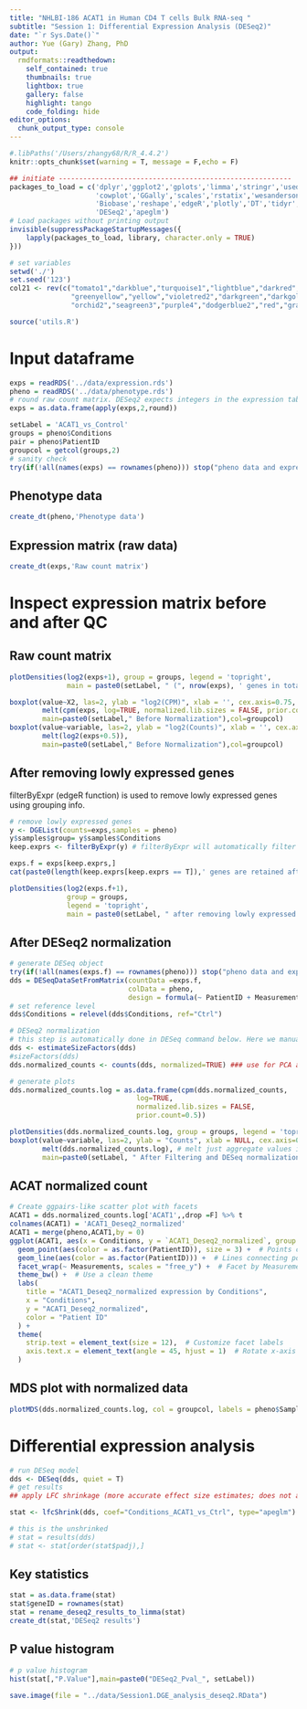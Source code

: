 ```yaml
---
title: "NHLBI-186 ACAT1 in Human CD4 T cells Bulk RNA-seq "
subtitle: "Session 1: Differential Expression Analysis (DESeq2)"
date: "`r Sys.Date()`"
author: Yue (Gary) Zhang, PhD
output:
  rmdformats::readthedown:
    self_contained: true
    thumbnails: true
    lightbox: true
    gallery: false
    highlight: tango
    code_folding: hide
editor_options: 
  chunk_output_type: console
---
```


```r
#.libPaths('/Users/zhangy68/R/R_4.4.2')
knitr::opts_chunk$set(warning = T, message = F,echo = F) 
```

```r
## initiate ---------------------------------------------------------
packages_to_load = c('dplyr','ggplot2','gplots','limma','stringr','usedist',
                     'cowplot','GGally','scales','rstatix','wesanderson', 'readxl',
                     'Biobase','reshape','edgeR','plotly','DT','tidyr','ComplexHeatmap','ggfun','ggrepel',
                     'DESeq2','apeglm')
# Load packages without printing output
invisible(suppressPackageStartupMessages({
    lapply(packages_to_load, library, character.only = TRUE)
}))

# set variables 
setwd('./')
set.seed('123')
col21 <- rev(c("tomato1","darkblue","turquoise1","lightblue","darkred","mediumblue","purple","bisque",
               "greenyellow","yellow","violetred2","darkgreen","darkgoldenrod1","deeppink3","cadetblue4",
               "orchid2","seagreen3","purple4","dodgerblue2","red","gray27"))

```

```r
source('utils.R')
```

# Input dataframe {.tabset}

```r
exps = readRDS('../data/expression.rds')
pheno = readRDS('../data/phenotype.rds')
# round raw count matrix. DESeq2 expects integers in the expression table
exps = as.data.frame(apply(exps,2,round))
```


```r
setLabel = 'ACAT1_vs_Control'
groups = pheno$Conditions
pair = pheno$PatientID
groupcol = getcol(groups,2)
# sanity check
try(if(!all(names(exps) == rownames(pheno))) stop("pheno data and expression data does not match each other"))
```

## Phenotype data

```r
create_dt(pheno,'Phenotype data') 
```

## Expression matrix (raw data)

```r
create_dt(exps,'Raw count matrix')
```

# Inspect expression matrix before and after QC {.tabset}

## Raw count matrix

```r
plotDensities(log2(exps+1), group = groups, legend = 'topright',
              main = paste0(setLabel, " (", nrow(exps), ' genes in total, plotting log2(counts))'))

boxplot(value~X2, las=2, ylab = "log2(CPM)", xlab = '', cex.axis=0.75,
        melt(cpm(exps, log=TRUE, normalized.lib.sizes = FALSE, prior.count=0.5)),
        main=paste0(setLabel," Before Normalization"),col=groupcol)
boxplot(value~variable, las=2, ylab = "log2(Counts)", xlab = '', cex.axis=0.75,
        melt(log2(exps+0.5)),
        main=paste0(setLabel," Before Normalization"),col=groupcol)
```

## After removing lowly expressed genes

filterByExpr (edgeR function) is used to remove lowly expressed genes using grouping info.

```r
# remove lowly expressed genes
y <- DGEList(counts=exps,samples = pheno)
y$samples$group= y$samples$Conditions
keep.exprs <- filterByExpr(y) # filterByExpr will automatically filter base on grouping info stored in y$samples$group

exps.f = exps[keep.exprs,]
cat(paste0(length(keep.exprs[keep.exprs == T]),' genes are retained after filtering'))

plotDensities(log2(exps.f+1), 
              group = groups, 
              legend = 'topright',
              main = paste0(setLabel, " after removing lowly expressed genes (", length(keep.exprs[keep.exprs==T]), ' genes retained)'))


```

## After DESeq2 normalization

```r
# generate DESeq object
try(if(!all(names(exps.f) == rownames(pheno))) stop("pheno data and expression data does not match each other"))
dds = DESeqDataSetFromMatrix(countData =exps.f,
                             colData = pheno,
                             design = formula(~ PatientID + Measurements + Conditions))
# set reference level
dds$Conditions = relevel(dds$Conditions, ref="Ctrl")

# DESeq2 normalization
# this step is automatically done in DESeq command below. Here we manually do it once is just for extract the normalized counts for PCOA plots and such. it is a redundant step in terms of running the model
dds <- estimateSizeFactors(dds)
#sizeFactors(dds) 
dds.normalized_counts <- counts(dds, normalized=TRUE) ### use for PCA and boxplot

# generate plots
dds.normalized_counts.log = as.data.frame(cpm(dds.normalized_counts, 
                               log=TRUE, 
                               normalized.lib.sizes = FALSE,
                               prior.count=0.5))

plotDensities(dds.normalized_counts.log, group = groups, legend = 'topright',main = paste0(setLabel, " after filtering and DESeq Normalization"))
boxplot(value~variable, las=2, ylab = "Counts", xlab = NULL, cex.axis=0.75,
        melt(dds.normalized_counts.log), # melt just aggregate values in each column into a single colum and remove row names (using the sample names as row names instead)
        main=paste0(setLabel, " After Filtering and DESeq normalization"), col=groupcol)
```

## ACAT normalized count

```r
# Create ggpairs-like scatter plot with facets
ACAT1 = dds.normalized_counts.log['ACAT1',,drop =F] %>% t
colnames(ACAT1) = 'ACAT1_Deseq2_normalized'
ACAT1 = merge(pheno,ACAT1,by = 0)
ggplot(ACAT1, aes(x = Conditions, y = `ACAT1_Deseq2_normalized`, group = PatientID)) +
  geom_point(aes(color = as.factor(PatientID)), size = 3) +  # Points colored by PatientID
  geom_line(aes(color = as.factor(PatientID))) +  # Lines connecting points by PatientID
  facet_wrap(~ Measurements, scales = "free_y") +  # Facet by Measurements
  theme_bw() +  # Use a clean theme
  labs(
    title = "ACAT1_Deseq2_normalized expression by Conditions",
    x = "Conditions",
    y = "ACAT1_Deseq2_normalized",
    color = "Patient ID"
  ) +
  theme(
    strip.text = element_text(size = 12),  # Customize facet labels
    axis.text.x = element_text(angle = 45, hjust = 1)  # Rotate x-axis labels
  )

```

## MDS plot with normalized data

```r
plotMDS(dds.normalized_counts.log, col = groupcol, labels = pheno$SampleID, gene.selection = "common", main = paste0('MDS plot: ', setLabel))
```

# Differential expression analysis {.tabset}

```r
# run DESeq model
dds <- DESeq(dds, quiet = T)
# get results
## apply LFC shrinkage (more accurate effect size estimates; does not affect p or q value):

stat <- lfcShrink(dds, coef="Conditions_ACAT1_vs_Ctrl", type="apeglm")

# this is the unshrinked 
# stat = results(dds)
# stat <- stat[order(stat$padj),]

```


## Key statistics 

```r
stat = as.data.frame(stat)
stat$geneID = rownames(stat)
stat = rename_deseq2_results_to_limma(stat)
create_dt(stat,'DESeq2 results')
```

## P value histogram

```r
# p value histogram
hist(stat[,"P.Value"],main=paste0("DESeq2_Pval_", setLabel))
```


```r
save.image(file = "../data/Session1.DGE_analysis_deseq2.RData")
```